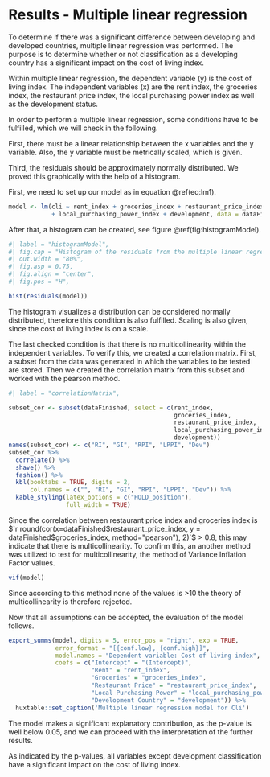# Results - Multiple linear regression {#results}

To determine if there was a significant difference between developing and developed countries, multiple linear regression was performed. The purpose is to determine whether or not classification as a developing country has a significant impact on the cost of living index.

Within multiple linear regression, the dependent variable (y) is the cost of living index. The independent variables (x) are the rent index, the groceries index, the restaurant price index, the local purchasing power index as well as the development status.


In order to perform a multiple linear regression, some conditions have to be fulfilled, which we will check in the following.

First, there must be a linear relationship between the x variables and the y variable. Also, the y variable must be metrically scaled, which is given.

Third, the residuals should be approximately normally distributed. We proved this graphically with the help of a histogram.

First, we need to set up our model as in equation \@ref(eq:lm1).

```{=tex}
\begin{align} 
  CLI_{\text{\,i}} &= \upalpha + \upbeta_{1} \times Rent~Index_{\text{\,i}} + \upbeta_{2} \times Groceries~Index_{\text{\,i}} + \upbeta_{3} \times Restaurant~Price~Index_{\text{\,i}} + &&\notag\\
  \phantom{CLI_{\text{\,i}}} & \phantom{{} =  ^l} \upbeta_{4} \times Local~Purchasing~Power~Index_{\text{\,i}} +  \upbeta_{5} \times Development_{\text{\,i}} + \upepsilon_{\text{\,i}} &&\notag\\
\upepsilon_{i} &\sim N(0, \upsigma^{2})
  (\#eq:lm1)
\end{align}
```
```r
model <- lm(cli ~ rent_index + groceries_index + restaurant_price_index 
            + local_purchasing_power_index + development, data = dataFinished)
```

After that, a histogram can be created, see figure \@ref(fig:histogramModel).

```r
#| label = "histogramModel",
#| fig.cap = "Histogram of the residuals from the multiple linear regression model",
#| out.width = "80%",
#| fig.asp = 0.75,
#| fig.align = "center",
#| fig.pos = "H",

hist(residuals(model))
```

The histogram visualizes a distribution can be considered normally distributed, therefore this condition is also fulfilled. Scaling is also given, since the cost of living index is on a scale.

The last checked condition is that there is no multicollinearity within the independent variables. To verify this, we created a correlation matrix. First, a subset from the data was generated in which the variables to be tested are stored. Then we created the correlation matrix from this subset and worked with the pearson method.


\singlespacing

```r
#| label = "correlationMatrix",

subset_cor <- subset(dataFinished, select = c(rent_index, 
                                              groceries_index, 
                                              restaurant_price_index, 
                                              local_purchasing_power_index, 
                                              development))
names(subset_cor) <- c("RI", "GI", "RPI", "LPPI", "Dev")
subset_cor %>% 
  correlate() %>% 
  shave() %>% 
  fashion() %>% 
  kbl(booktabs = TRUE, digits = 2,
      col.names = c("", "RI", "GI", "RPI", "LPPI", "Dev")) %>% 
  kable_styling(latex_options = c("HOLD_position"), 
                full_width = TRUE)
```

\doublespacing

Since the correlation between restaurant price index and groceries index is $`r round(cor(x=dataFinished$restaurant_price_index, y  = dataFinished$groceries_index, method="pearson"), 2)`$ \> 0.8, this may indicate that there is multicollinearity. To confirm this, an another method was utilized to test for multicollinearity, the method of Variance Inflation Factor values.

\clearpage

```r
vif(model)
```

Since according to this method none of the values is \>10 the theory of multicollinearity is therefore rejected.

Now that all assumptions can be accepted, the evaluation of the model follows.

```r

export_summs(model, digits = 5, error_pos = "right", exp = TRUE,
             error_format = "[{conf.low}, {conf.high}]",
             model.names = "Dependent variable: Cost of living index",
             coefs = c("Intercept" = "(Intercept)",
                       "Rent" = "rent_index",
                       "Groceries" = "groceries_index",
                       "Restaurant Price" = "restaurant_price_index",
                       "Local Purchasing Power" = "local_purchasing_power_index",
                       "Development Country" = "development")) %>%
  huxtable::set_caption('Multiple linear regression model for Cli')

```

The model makes a significant explanatory contribution, as the p-value is well below 0.05, and we can proceed with the interpretation of the further results.

As indicated by the p-values, all variables except development classification have a significant impact on the cost of living index.

\clearpage
